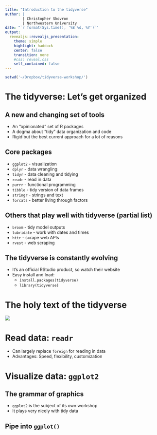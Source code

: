 ```yaml
---
title: "Introduction to the tidyverse"
author: |
        | Christopher Skovron
        | Northwestern University 
date: "`r format(Sys.time(), '%B %d, %Y')`"
output: 
  revealjs::revealjs_presentation: 
    theme: simple
    highlight: haddock
    center: false
    transition: none
    #css: reveal.css
    self_contained: false
---
```



```r
setwd('~/Dropbox/tidyverse-workshop/')
```


          
# The tidyverse: Let's get organized          
          
## A new and changing set of tools

- An "opinionated" set of R packages
- A dogma about "tidy" data organization and code
- Rigid but the best current approach for a lot of reasons

## Core packages

- `ggplot2` - visualization
- `dplyr` - data wrangling
- `tidyr` - data cleaning and tidying
- `readr` - read in data
- `purrr` - functional programming
- `tibble` - tidy version of data frames
- `stringr` - strings and text 
- `forcats` - better living through factors

## Others that play well with tidyverse (partial list)

- `broom` - tidy model outputs
- `lubridate` - work with dates and times
- `httr` - scrape web APIs
- `rvest` - web scraping

## The tidyverse is constantly evolving

- It's an official RStudio product, so watch their website
- Easy install and load:
  - `install.packages(tidyverse)`
  - `library(tidyverse)`
  
  
# The holy text of the tidyverse

![](R4dsCover.png)

# Read data: `readr`

- Can largely replace `foreign` for reading in data
- Advantages: Speed, flexibility, customization














# Visualize data: `ggplot2`

## The grammar of graphics
- `ggplot2` is the subject of its own workshop
- It plays very nicely with tidy data


## Pipe into `ggplot()`







